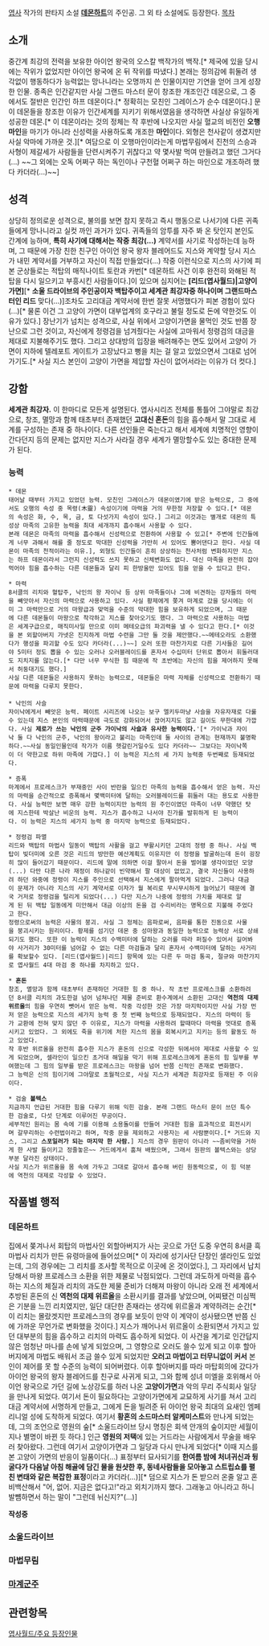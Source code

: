 [[엽사]] 작가의 판타지 소설 '''[[데몬하트]]'''의 주인공.
그 외 타 소설에도 등장한다.
[[목차]]
== 소개 ==
중간계 최강의 전력을 보유한 아이언 왕국의 오스칼 백작가의 백작.[* 제국에 있을 당시에는 작위가 없었지만 아이언 왕국에 온 뒤 작위를 따냈다.] 본래는 정의감에 휘둘려 생각없이 행동하다가 능력없는 망나니라는 오명까지 쓴 인물이지만 기연을 얻어 크게 성장한 인물.
종족은 인간같지만 사실 그랜드 마스터 문이 창조한 개조인간 데몬으로, 그 중에서도 절반은 인간인 하프 데몬이다.[* 정확히는 모친인 그레이스가 순수 데몬이다.] 문이 데몬들을 창조한 이유가 인간세계를 지키기 위해서였음을 생각하면 사실상 유일하게 성공한 데몬.[* 이 데몬이라는 것의 정체는 작 후반에 나오지만 사실 혈교의 비전인 '''오행마인'''을 마기가 아니라 신성력을 사용하도록 개조한 '''마인'''이다. 외형은 천사같이 생겼지만 사실 악마에 가까운 것.][* 여담으로 이 오행마인이라는게 마법무림에서 진천의 스승과 사형이 제갈세가 사람들을 단련시켜주기 귀찮다고 약 몇사발 먹여 만들려고 했던 그거다(...) ~~그 외에는 오독 어쩌구 하는 독인이나 구천혈 어쩌구 하는 마인으로 개조하려 했다 카더라(...)~~]

== 성격 ==
상당히 정의로운 성격으로, 불의를 보면 참지 못하고 즉시 행동으로 나서기에 다른 귀족들에게 망나니라고 실컷 까인 과거가 있다. 귀족들의 암투를 자주 봐 온 탓인지 본인도 간계에 능하며, '''특히 사기에 대해서는 작중 최강(...)''' 계약서를 사기로 작성하는데 능하며, 그 때문에 가장 친한 친구인 아이언 왕국 왕자 블레어드도 지스와 계약할 당시 지스가 내민 계약서를 거부하고 자신이 직접 만들었다(...) 작중 이런식으로 지스의 사기에 피본 군상들로는 적탑의 매직나이트 토란과 카번[* 데몬하트 사건 이후 완전히 와해된 적탑을 다시 일으키고 부흥시킨 사람들이다.]이 있으며 심지어는 '''[리드(엽사월드)|고양이 가면]'''[* '''소울 드라이브의 주인공이자 백탑주이고 세계관 최강자중 하나이며 그랜드마스터인 리드''' 맞다(...)]조차도 고리대금 계약서에 한번 잘못 서명했다가 피본 경험이 있다(...)[* 물론 이건 그 고양이 가면이 대부업계의 호구라고 불릴 정도로 돈에 약한것도 이유가 있다.]
장난기가 넘치는 성격으로, 사실 위에서 고양이가면을 물먹인 것도 반쯤 장난으로 그런 것이고, 자신에게 정령검을 넘겨줬다는 사실에 고마워서 정령검의 대금을 제대로 지불해주기도 했다. 그리고 상대방의 입장을 배려해주는 면도 있어서 고양이 가면이 지하에 텔레포트 게이트가 고장났다고 뻥을 치는 걸 알고 있었으면서 그대로 넘어가기도.[* 사실 지스 본인이 고양이 가면을 제압할 자신이 없어서라는 이유가 더 컷다.]

== 강함 ==
'''세계관 최강자.''' 이 한마디로 모든게 설명된다.
엽사시리즈 전체를 통틀어 그야말로 최강으로, 창조, 멸망과 함께 태초부터 존재했던 '''고대신 혼돈'''의 힘을 흡수해서 말 그대로 세계를 구성하는 존재 중 하나이다. 다른 선인들은 죽는다고 해서 세계에 치명적인 영향이 간다던지 등의 문제는 없지만 지스가 사라질 경우 세계가 멸망할수도 있는 중대한 문제가 된다. 

=== 능력 ===
 * 데몬
 태어날 때부터 가지고 있었던 능력. 모친인 그레이스가 데몬이였기에 받은 능력으로, 그 중에서도 오행의 속성 중 목령(木靈) 속성이기에 마력을 거의 무한정 저장할 수 있다.[* 데몬의 속성은 화, 수, 목, 금, 토 다섯가지 속성이 있다.] 그리고 이것과는 별개로 데몬의 특성상 마족의 고유한 능력을 최대 세개까지 흡수해서 사용할 수 있다.
 본래 데몬은 마족의 마력을 흡수해서 신성력으로 전환하여 사용할 수 있고[* 주변에 인간들에게 너무 과해서 해를 줄 정도로 막대한 신성력을 가만히 서 있어도 뿜어댄다고 한다. 사실 데몬이 마족의 천적이라는 이유.], 외형도 인간들이 흔히 상상하는 천사처럼 변화하지만 지스는 하프 데몬이라서 그런지 신성력도 쓰지 못하고 신체변화도 없다. 대신 마족을 완전히 잡아먹어야 힘을 흡수하는 다른 데몬들과 달리 피 한방울만 있어도 힘을 얻을 수 있다고 한다.

 * 마력
 8서클의 리치와 혈탑주, 낙인의 왕 자이낙 등 상위 마족들이나 그에 비견하는 강자들의 마력을 빼앗아서 자신의 마력으로 사용하고 있다. 사실 황제에게 쫒겨 마계로 갔을 당시에는 이미 그 마력만으로 거의 마왕급과 맞먹을 수준의 막대한 힘을 보유하게 되었으며, 그 때문에 다른 데몬들이 마왕으로 착각하고 지스를 찾아오기도 했다. 그 마력으로 사용하는 마법은 세계구급으로, 매직미사일 만으로 이미 메테오급의 파괴력을 낼 수 있다고 한다.[* 이것을 본 외할아버지 가넷은 진지하게 마법 수련을 그만 둘 것을 제안했다.~~메테오라도 소환했다가 행성을 파괴할 수도 있다 카더라(...)~~] 오러 또한 마찬가지로 다른 기사들은 길어야 5미터 정도 뽑을 수 있는 오러나 오러블레이드를 혼자서 수십미터 단위로 뽑아서 휘둘러대도 지치지를 않는다.[* 다만 너무 무식한 힘 때문에 작 초반에는 자신의 힘을 제어하지 못해서 허둥대기도 했다.]
 사실 다른 데몬들은 사용하지 못하는 능력으로, 데몬들은 마력 자체를 신성력으로 전환하기 때문에 마력을 다루지 못한다.
 
 * 낙인의 사슬
 자이낙에게서 빼앗은 능력. 페이트 시리즈에 나오는 보구 엘키두마냥 사슬을 자유자재로 다룰수 있는데 지스 본인의 마력때문에 극도로 강화되어서 끊어지지도 않고 길이도 무한대에 가깝다. 사실 '''제로가 쓰는 낙인의 군주 가이낙의 사슬과 유사한 능력이다.''''[* 가이낙과 자이낙 둘 다 낙인의 군주, 낙인의 왕이라고 불리는 마족인데 둘 사이의 관계는 현재까지 불명확하다.~~사실 동일인물인데 작가가 이름 헷갈린거일수도 있다 카더라~~ 그보다는 자이낙쪽이 더 약한고로 하위 마족에 가깝다.] 이 능력은 지스의 세 가지 능력중 두번째로 등재되었다.

 * 증폭
 마계에서 프로레스크가 부재중인 사이 반란을 일으킨 마족의 능력을 흡수해서 얻은 능력. 자신의 마력을 순간적으로 증폭해서 몇백미터에 달하는 오러블레이드를 휘둘러 대는 용도로 사용한다. 사실 능력만 보면 매우 강한 능력이지만 능력의 원 주인이였던 마족이 너무 약했던 탓에 지스한테 박살난 비운의 능력. 지스가 흡수하고 나서야 진가를 발휘하게 된 능력이다. 이 능력은 지스의 세가지 능력 중 마지막 능력으로 등재되었다.

 * 정령검 파멸
 리드와 백탑의 마법사 일동이 백탑의 사활을 걸고 부활시키던 고대의 정령 중 하나. 사실 백탑이 빚더미에 오른 것은 리드의 방만한 예산계획도 이유지만 이 정령을 발굴하는데 돈이 굉장히 많이 들어갔기 때문이다. 리드에 말에 의하면 이걸 팔아서 돈을 벌어볼 생각이었던 모양(...) 다만 다른 나라 재정이 하나같이 빈약해서 팔 대상이 없었고, 결국 자신들이 사용하려 하던 와중에 정령이 지스를 주인으로 선택해서 지스에게 팔아먹게 되었다. 그러나 대금이 문제가 아니라 지스의 사기 계약서로 이자가 월 복리로 무시무시하게 늘어났기 때문에 결국 거저로 정령검을 털리게 되었다(...) 다만 지스가 나중에 정령의 가치를 제대로 알게 된 뒤 백탑 일동에게 미안해서 대금 이상의 돈을 검 수리비라는 명목으로 지불해 주었다고 한다.
 정령으로써의 능력은 사물의 붕괴. 사실 그 정체는 음파로써, 음파를 통한 진동으로 사물을 붕괴시키는 원리이다. 황제를 섬기던 데몬 중 성마왕과 동일한 능력으로 능력상 서로 상쇄되기도 했다. 또한 이 능력이 지스의 수백미터에 달하는 오러를 따라 퍼질수 있어서 길어봐야 사거리가 30미터를 넘어갈 수 없는 다른 마검들과 달리 혼자서 수백미터에 달하는 사거리를 확보할수 있다. [리드(엽사월드)|리드] 항목에 있는 다른 두 마검 통곡, 절규와 마찬가지로 엽사월드 4대 마검 중 하나를 차지하고 있다.

 * '''혼돈'''
 창조, 멸망과 함께 태초부터 존재하던 거대한 힘 중 하나. 작 초반 프로레스크를 소환하려던 8서클 리치의 과도한걸 넘어 넘쳐나던 제물 준비로 환수계에서 소환된 고대신 '''역천의 대제 위르올'''의 힘을 우연히 뺏어서 얻은 능력. 작중 각성한 것은 가장 마지막이지만 사실 가장 먼저 얻은 능력으로 지스의 세가지 능력 중 첫 번째 능력으로 등재되었다. 지스의 마력이 등가 교환에 전혀 맞지 않던 주 이유로, 지스가 마력을 사용하려 할때마다 마력을 멋대로 증폭시키고 있었다. 그 외에도 죽을 위기에 처한 지스의 몸을 회복시키고 지키는 등의 활동도 하고 있었다.
 작 후반 위르올을 완전히 흡수한 지스가 혼돈의 신으로 각성한 뒤에서야 제대로 사용할 수 있게 되었으며, 셀라인이 일으킨 초거대 해일을 막기 위해 프로레스크에게 혼돈의 힘 일부를 부여했는데 그 힘의 일부를 받은 프로레스크는 마왕을 넘어 반쯤 신적인 존재로 변화했다.
 그 능력은 신의 힘이기에 그야말로 초월적으로, 사실 지스가 세계관 최강자로 등재된 주 이유이다.

 * 검술 '''볼텍스'''
 지금까지 언급된 거대한 힘을 다루기 위해 익힌 검술. 본래 그랜드 마스터 문이 쓰던 특수한 검술로, 다섯 단계로 이루어진 무공이다.
 세부적인 원리는 몸 속에 기를 이용해 소용돌이를 만들어 거대한 힘을 효과적으로 회전시키며 갈무리하는 수련법이라고 하며, 작중 문을 제외하고 사용자는 세 사람뿐이다.[* 거드와 지스, 그리고 '''스포일러가 되는 마지막 한 사람.'''] 지스의 경우 원판이 아니라 ~~좀비약을 거하게 한 사발 들이키고 정줄놓은~~ 거드에게서 훔쳐 배웠으며, 그래서 원판의 볼텍스와는 상당부분 달라진 상태이다. 
 사실 지스가 위르올을 몸 속에 가두고 그대로 갈아서 흡수해 버린 원동력으로, 이 힘 덕분에 역천의 대제로 각성할 수 있었다.


== 작품별 행적 ==
=== 데몬하트 ===
집에서 쫒겨나서 회탑의 마법사인 외할아버지가 사는 곳으로 가던 도중 우연히 8서클 흑마법사 리치가 만든 유령마을에 들어섰으며[* 이 자리에 성기사단 단장인 샐라인도 있었는데, 그의 경우에는 그 리치를 조사할 목적으로 이곳에 온 것이었다.], 그 자리에서 납치당해서 마왕 프로레스크 소환을 위한 제물로 낙점되었다. 그런데 과도하게 마력을 흡수하는 지스의 체질과 리치의 과도한 제물 준비가 더해져 마왕이 아니라 오래 전 세계에서 추방된 혼돈의 신 '''역천의 대제 위르올'''을 소환시키를 결과를 낳았으며, 어찌됐건 미심쩍은 기분을 느낀 리치였지만, 일단 대단한 존재라는 생각에 위르올과 계약하려는 순간[* 이 리치는 몰랐겟지만 프로레스크의 경우를 보듯이 만약 이 계약이 성사됐으면 반쯤 신에 가까운 무언가로 변화했을 것이다.] 지스가 깨어나서 위르올이 소환되면서 가지고 있던 대부분의 힘을 흡수하고 리치의 마력도 흡수하게 되었다. 이 사건을 계기로 인간답지않은 엄청난 마나를 손에 넣게 되었으며, 그 영향으로 오러도 쓸수 있게 되고 이후 할아버지에게 마법도 배워서 조금 쓸수 있게 되었지만 '''오러고 마법이고 터무니없이 커서''' 본인이 제어를 못 할 수준의 능력이 되어버렸다.
이후 할아버지를 따라 마탑회의에 갔다가 아이언 왕국의 왕자 블레어드를 친구로 사귀게 되고, 그와 함께 성녀 미엘을 호위해서 아이언 왕국으로 가던 길에 노상강도를 하러 나온 '''고양이가면'''과 악의 무리 주식회사 일당을 만나게 되었다. 여기서 돈이 필요하다는 고양이가면에게 교묘하게 사기를 쳐서 고리대금 계약서에 서명하게 만들고, 그에게 돈을 빌려준 뒤 아이언 왕국 최대의 요새인 엠페리니얼 성에 도착하게 되었다. 여기서 '''황혼의 소드마스터 알케미스트'''와 만나게 되었는데, 그의 조언으로 영원의 숲[* 소울드라이브 당시 명칭은 회색 안개의 숲이지만 세월이 지나 별명이 바뀐 듯 하다.] 인근 '''영원의 저택'''에 있는 거드라는 사람에게서 무술을 배우러 찾아왔다. 그런데 여기서 고양이가면과 그 일당과 다시 만나게 되었다[* 이때 지스를 본 고양이 가면의 반응이 일품이다(...) 표정부터 묘사되기를 '''한여름 밤에 처녀귀신과 뒹굴다가 다음날 아침 해골에 담긴 물을 원샷한 후, 동네사람들을 모아놓고 스트립쇼를 펼친 변태와 같은 복잡한 표정'''이라고 카더라(...)][* 덤으로 지스가 돈 받으러 온줄 알고 혼비백산해서 "어, 없어. 지금은 없다고!"라고 외치기까지 했다. 그래놓고 아니라고 하니 발뻄하면서 하는 말이 "그런데 뉘신지?"(...)]

'''작성중'''

=== 소울드라이브 ===

=== 마법무림 ===

=== [[마계군주]] ===

== 관련항목 ==
[[엽사월드/주요 등장인물]]

